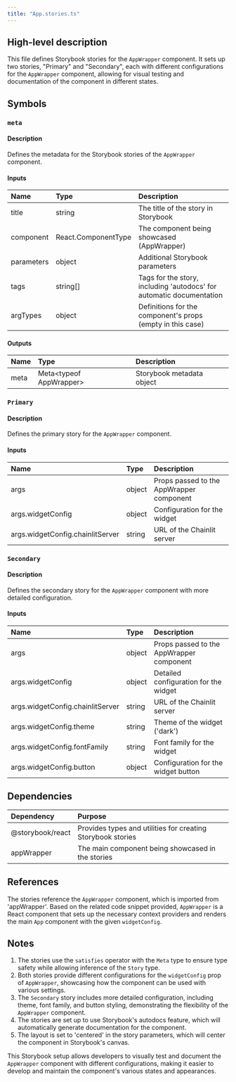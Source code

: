 ```yaml
---
title: "App.stories.ts"
---
```


## High-level description
This file defines Storybook stories for the `AppWrapper` component. It sets up two stories, "Primary" and "Secondary", each with different configurations for the `AppWrapper` component, allowing for visual testing and documentation of the component in different states.

## Symbols

### `meta`
#### Description
Defines the metadata for the Storybook stories of the `AppWrapper` component.

#### Inputs
| Name | Type | Description |
|:-----|:-----|:------------|
| title | string | The title of the story in Storybook |
| component | React.ComponentType | The component being showcased (AppWrapper) |
| parameters | object | Additional Storybook parameters |
| tags | string[] | Tags for the story, including 'autodocs' for automatic documentation |
| argTypes | object | Definitions for the component's props (empty in this case) |

#### Outputs
| Name | Type | Description |
|:-----|:-----|:------------|
| meta | Meta&lt;typeof AppWrapper&gt; | Storybook metadata object |

### `Primary`
#### Description
Defines the primary story for the `AppWrapper` component.

#### Inputs
| Name | Type | Description |
|:-----|:-----|:------------|
| args | object | Props passed to the AppWrapper component |
| args.widgetConfig | object | Configuration for the widget |
| args.widgetConfig.chainlitServer | string | URL of the Chainlit server |

### `Secondary`
#### Description
Defines the secondary story for the `AppWrapper` component with more detailed configuration.

#### Inputs
| Name | Type | Description |
|:-----|:-----|:------------|
| args | object | Props passed to the AppWrapper component |
| args.widgetConfig | object | Detailed configuration for the widget |
| args.widgetConfig.chainlitServer | string | URL of the Chainlit server |
| args.widgetConfig.theme | string | Theme of the widget ('dark') |
| args.widgetConfig.fontFamily | string | Font family for the widget |
| args.widgetConfig.button | object | Configuration for the widget button |

## Dependencies
| Dependency | Purpose |
|:-----------|:--------|
| @storybook/react | Provides types and utilities for creating Storybook stories |
| appWrapper | The main component being showcased in the stories |

## References
The stories reference the `AppWrapper` component, which is imported from 'appWrapper'. Based on the related code snippet provided, `AppWrapper` is a React component that sets up the necessary context providers and renders the main `App` component with the given `widgetConfig`.

## Notes
1. The stories use the `satisfies` operator with the `Meta` type to ensure type safety while allowing inference of the `Story` type.
2. Both stories provide different configurations for the `widgetConfig` prop of `AppWrapper`, showcasing how the component can be used with various settings.
3. The `Secondary` story includes more detailed configuration, including theme, font family, and button styling, demonstrating the flexibility of the `AppWrapper` component.
4. The stories are set up to use Storybook's autodocs feature, which will automatically generate documentation for the component.
5. The layout is set to 'centered' in the story parameters, which will center the component in Storybook's canvas.

This Storybook setup allows developers to visually test and document the `AppWrapper` component with different configurations, making it easier to develop and maintain the component's various states and appearances.